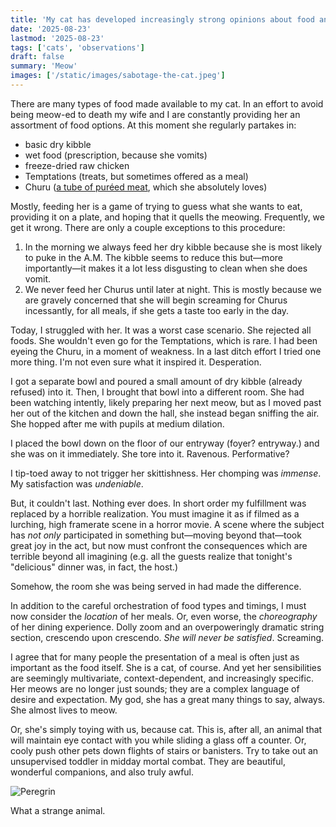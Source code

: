 ```yaml
---
title: 'My cat has developed increasingly strong opinions about food and will not shut up about them'
date: '2025-08-23'
lastmod: '2025-08-23'
tags: ['cats', 'observations']
draft: false
summary: 'Meow'
images: ['/static/images/sabotage-the-cat.jpeg']
---
```


There are many types of food made available to my cat. In an effort to avoid being meow-ed to death my wife and I
are constantly providing her an assortment of food options. At this moment she regularly partakes in:

- basic dry kibble
- wet food (prescription, because she vomits)
- freeze-dried raw chicken
- Temptations (treats, but sometimes offered as a meal)
- Churu ([a tube of puréed meat](https://inabafoods.com/cats/churu/), which she absolutely loves)

Mostly, feeding her is a game of trying to guess what she wants to eat, providing it on a plate, and hoping that
it quells the meowing. Frequently, we get it wrong. There are only a couple exceptions to this procedure:

1. In the morning we always feed her dry kibble because she is most likely to puke in the A.M. The kibble seems to
   reduce this but&mdash;more importantly&mdash;it makes it a lot less disgusting to clean when she does vomit.
2. We never feed her Churus until later at night. This is mostly because we are gravely concerned that she will
   begin screaming for Churus incessantly, for all meals, if she gets a taste too early in the day.

Today, I struggled with her. It was a worst case scenario. She rejected all foods. She wouldn't even go for the
Temptations, which is rare. I had been eyeing the Churu, in a moment of weakness. In a last ditch effort
I tried one more thing. I'm not even sure what it inspired it. Desperation.

I got a separate bowl and poured a small amount of dry kibble (already refused) into it. Then, I brought that
bowl into a different room. She had been watching intently, likely preparing her next meow, but as I moved past her
out of the kitchen and down the hall, she instead began sniffing the air. She hopped after me with pupils at medium
dilation.

I placed the bowl down on the floor of our entryway (foyer? entryway.) and she was on it immediately. She tore into
it. Ravenous. Performative?

I tip-toed away to not trigger her skittishness. Her chomping was _immense_. My satisfaction was _undeniable_.

But, it couldn't last. Nothing ever does. In short order my fulfillment was replaced by a horrible realization.
You must imagine it as if filmed as a lurching, high framerate scene in a horror movie. A scene where the subject has
_not only_ participated in something but&mdash;moving beyond that&mdash;took great joy in the act, but now
must confront the consequences which are terrible beyond all imagining (e.g. all the guests realize that tonight's
"delicious" dinner was, in fact, the host.)

Somehow, the room she was being served in had made the difference.

In addition to the careful orchestration of food types and timings, I must now consider the
_location_ of her meals. Or, even worse, the _choreography_ of her dining experience. Dolly zoom and an overpoweringly
dramatic string section, crescendo upon crescendo. _She will never be satisfied_. Screaming.

I agree that for many people the presentation of a meal is often just as important as the food itself.
She is a cat, of course. And yet her sensibilities are seemingly multivariate, context-dependent, and
increasingly specific. Her meows are no longer just sounds; they are a complex language of desire and expectation.
My god, she has a great many things to say, always. She almost lives to meow.

Or, she's simply toying with us, because cat. This is, after all, an animal that will maintain eye contact with you while
sliding a glass off a counter. Or, cooly push other pets down flights of stairs or banisters. Try to take out an
unsupervised toddler in midday mortal combat. They are beautiful, wonderful companions, and also truly awful.

![Peregrin](/static/images/peregrin.webp)

What a strange animal.
